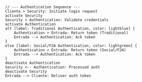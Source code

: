 ```plaintext
// --- Authentication Sequence ---
Cliente > Security: Initiate login request
activate Security
Security > Authentication: Validate credentials
activate Authentication
alt [label: Traditional Authentication, color: lightblue] {
    Authentication > Entrada: Return token (Traditional)
    Entrada --> Authentication: Ack token
}
else [label: Social/F2A Authentication, color: lightgreen] {
    Authentication > Entrada: Return token (Social/F2A)
    Entrada --> Authentication: Ack token
}
deactivate Authentication
Security <-- Authentication: Processed auth
deactivate Security
Entrada --> Cliente: Deliver auth token
```